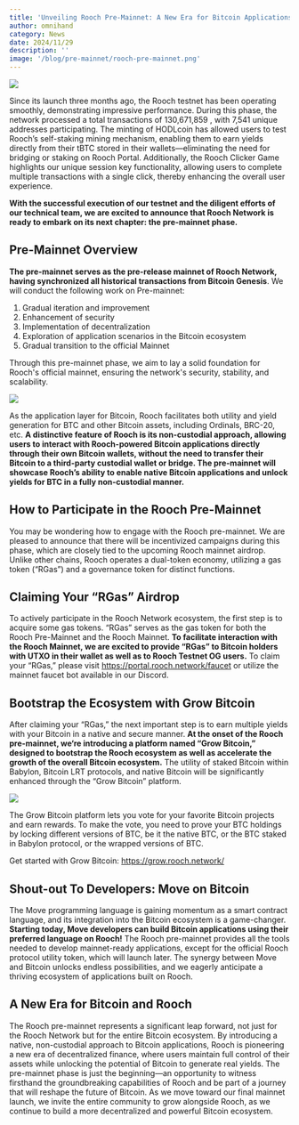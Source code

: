 ```yaml
---
title: 'Unveiling Rooch Pre-Mainnet: A New Era for Bitcoin Applications'
author: omnihand
category: News
date: 2024/11/29
description: ''
image: '/blog/pre-mainnet/rooch-pre-mainnet.png'
---
```



<PostHeader />

![](/blog/pre-mainnet/rooch-pre-mainnet.png)

Since its launch three months ago, the Rooch testnet has been operating smoothly, demonstrating impressive performance. During this phase, the network processed a total transactions of 130,671,859 , with 7,541 unique addresses participating. The minting of HODLcoin has allowed users to test Rooch’s self-staking mining mechanism, enabling them to earn yields directly from their tBTC stored in their wallets—eliminating the need for bridging or staking on Rooch Portal. Additionally, the Rooch Clicker Game highlights our unique session key functionality, allowing users to complete multiple transactions with a single click, thereby enhancing the overall user experience.

**With the successful execution of our testnet and the diligent efforts of our technical team, we are excited to announce that Rooch Network is ready to embark on its next chapter: the pre-mainnet phase.**

## Pre-Mainnet Overview

**The pre-mainnet serves as the pre-release mainnet of Rooch Network, having synchronized all historical transactions from Bitcoin Genesis**. We will conduct the following work on Pre-mainnet:

1. Gradual iteration and improvement
2. Enhancement of security
3. Implementation of decentralization
4. Exploration of application scenarios in the Bitcoin ecosystem
5. Gradual transition to the official Mainnet

Through this pre-mainnet phase, we aim to lay a solid foundation for Rooch's official mainnet, ensuring the network's security, stability, and scalability. 

![](/blog/pre-mainnet/build-move-bitcoin.png)

As the application layer for Bitcoin, Rooch facilitates both utility and yield generation for BTC and other Bitcoin assets, including Ordinals, BRC-20, etc. **A distinctive feature of Rooch is its non-custodial approach, allowing users to interact with Rooch-powered Bitcoin applications directly through their own Bitcoin wallets, without the need to transfer their Bitcoin to a third-party custodial wallet or bridge. The pre-mainnet will showcase Rooch’s ability to enable native Bitcoin applications and unlock yields for BTC in a fully non-custodial manner.**

## How to Participate in the Rooch Pre-Mainnet

You may be wondering how to engage with the Rooch pre-mainnet. We are pleased to announce that there will be incentivized campaigns during this phase, which are closely tied to the upcoming Rooch mainnet airdrop. Unlike other chains, Rooch operates a dual-token economy, utilizing a gas token (“RGas”) and a governance token for distinct functions.

## Claiming Your “RGas” Airdrop

To actively participate in the Rooch Network ecosystem, the first step is to acquire some gas tokens. “RGas” serves as the gas token for both the Rooch Pre-Mainnet and the Rooch Mainnet. **To facilitate interaction with the Rooch Mainnet, we are excited to provide “RGas” to Bitcoin holders with UTXO in their wallet as well as to Rooch Testnet OG users.** To claim your “RGas,” please visit https://portal.rooch.network/faucet or utilize the mainnet faucet bot available in our Discord.

## Bootstrap the Ecosystem with Grow Bitcoin

After claiming your “RGas,” the next important step is to earn multiple yields with your Bitcoin in a native and secure manner. **At the onset of the Rooch pre-mainnet, we‘re introducing a platform named “Grow Bitcoin,” designed to bootstrap the Rooch ecosystem as well as accelerate the growth of the overall Bitcoin ecosystem.** The utility of staked Bitcoin within Babylon, Bitcoin LRT protocols, and native Bitcoin will be significantly enhanced through the “Grow Bitcoin” platform.  

![](/blog/pre-mainnet/grow-bitcoin.png)

The Grow Bitcoin platform lets you vote for your favorite Bitcoin projects and earn rewards. To make the vote, you need to prove your BTC holdings by locking different versions of BTC, be it the native BTC, or the BTC staked in Babylon protocol, or the wrapped versions of BTC.

Get started with Grow Bitcoin: https://grow.rooch.network/

## Shout-out To Developers: Move on Bitcoin

The Move programming language is gaining momentum as a smart contract language, and its integration into the Bitcoin ecosystem is a game-changer. **Starting today, Move developers can build Bitcoin applications using their preferred language on Rooch!** The Rooch pre-mainnet provides all the tools needed to develop mainnet-ready applications, except for the official Rooch protocol utility token, which will launch later. The synergy between Move and Bitcoin unlocks endless possibilities, and we eagerly anticipate a thriving ecosystem of applications built on Rooch.

## A New Era for Bitcoin and Rooch

The Rooch pre-mainnet represents a significant leap forward, not just for the Rooch Network but for the entire Bitcoin ecosystem. By introducing a native, non-custodial approach to Bitcoin applications, Rooch is pioneering a new era of decentralized finance, where users maintain full control of their assets while unlocking the potential of Bitcoin to generate real yields. The pre-mainnet phase is just the beginning—an opportunity to witness firsthand the groundbreaking capabilities of Rooch and be part of a journey that will reshape the future of Bitcoin. As we move toward our final mainnet launch, we invite the entire community to grow alongside Rooch, as we continue to build a more decentralized and powerful Bitcoin ecosystem.

